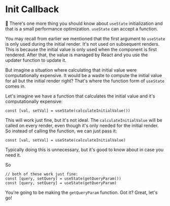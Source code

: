 # Init Callback

🦉 There's one more thing you should know about `useState` initialization and
that is a small performance optimization. `useState` can accept a function.

You may recall from earlier we mentioned that the first argument to `useState`
is only used during the initial render. It's not used on subsequent renders.
This is because the initial value is only used when the component is first
rendered. After that, the value is managed by React and you use the updater
function to update it.

But imagine a situation where calculating that initial value were
computationally expensive. It would be a waste to compute the initial value for
all but the initial render right? That's where the function form of `useState`
comes in.

Let's imagine we have a function that calculates the initial value and it's
computationally expensive:

```tsx
const [val, setVal] = useState(calculateInitialValue())
```

This will work just fine, but it's not ideal. The `calculateInitialValue` will
be called on every render, even though it's only needed for the initial render.
So instead of calling the function, we can just pass it:

```tsx
const [val, setVal] = useState(calculateInitialValue)
```

Typically doing this is unnecessary, but it's good to know about in case you
need it.

So

```tsx
// both of these work just fine:
const [query, setQuery] = useState(getQueryParam())
const [query, setQuery] = useState(getQueryParam)
```

You're going to be making the `getQueryParam` function. Got it? Great, let's go!
